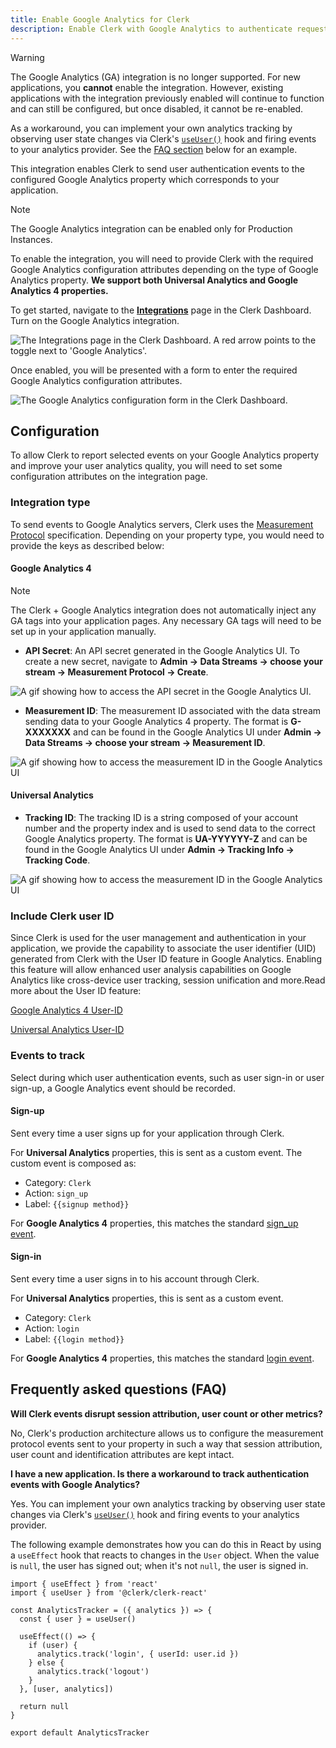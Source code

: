 ```yaml
---
title: Enable Google Analytics for Clerk
description: Enable Clerk with Google Analytics to authenticate requests to your application.
---
```


> [!WARNING]
> The Google Analytics (GA) integration is no longer supported. For new applications, you **cannot** enable the integration. However, existing applications with the integration previously enabled will continue to function and can still be configured, but once disabled, it cannot be re-enabled.
>
> As a workaround, you can implement your own analytics tracking by observing user state changes via Clerk's [`useUser()`](/docs/hooks/use-user) hook and firing events to your analytics provider. See the [FAQ section](#frequently-asked-questions-faq) below for an example.

This integration enables Clerk to send user authentication events to the configured Google Analytics property which corresponds to your application.

> [!NOTE]
> The Google Analytics integration can be enabled only for Production Instances.

To enable the integration, you will need to provide Clerk with the required Google Analytics configuration attributes depending on the type of Google Analytics property. **We support both Universal Analytics and Google Analytics 4 properties.**

To get started, navigate to the [**Integrations**](https://dashboard.clerk.com/last-active?path=integrations) page in the Clerk Dashboard. Turn on the Google Analytics integration.

![The Integrations page in the Clerk Dashboard. A red arrow points to the toggle next to 'Google Analytics'.](/docs/images/integrations/google/integrations.webp)

Once enabled, you will be presented with a form to enter the required Google Analytics configuration attributes.

![The Google Analytics configuration form in the Clerk Dashboard.](/docs/images/integrations/google/configuration-settings.webp)

## Configuration

To allow Clerk to report selected events on your Google Analytics property and improve your user analytics quality, you will need to set some configuration attributes on the integration page.

### Integration type

To send events to Google Analytics servers, Clerk uses the [Measurement Protocol](https://developers.google.com/analytics/devguides/collection/protocol) specification. Depending on your property type, you would need to provide the keys as described below:

#### Google Analytics 4

> [!NOTE]
> The Clerk + Google Analytics integration does not automatically inject any GA tags into your application pages. Any necessary GA tags will need to be set up in your application manually.

- **API Secret**: An API secret generated in the Google Analytics UI. To create a new secret, navigate to **Admin → Data Streams → choose your stream → Measurement Protocol → Create**.

![A gif showing how to access the API secret in the Google Analytics UI.](/docs/images/integrations/google/api-secret.gif)

- **Measurement ID**: The measurement ID associated with the data stream sending data to your Google Analytics 4 property. The format is **G-XXXXXXX** and can be found in the Google Analytics UI under **Admin → Data Streams → choose your stream → Measurement ID**.

![A gif showing how to access the measurement ID in the Google Analytics UI](/docs/images/integrations/google/measurement-id.gif)

#### Universal Analytics

- **Tracking ID**: The tracking ID is a string composed of your account number and the property index and is used to send data to the correct Google Analytics property. The format is **UA-YYYYYY-Z** and can be found in the Google Analytics UI under **Admin → Tracking Info → Tracking Code**.

![A gif showing how to access the measurement ID in the Google Analytics UI](/docs/images/integrations/google/tracking-id.webp)

### Include Clerk user ID

Since Clerk is used for the user management and authentication in your application, we provide the capability to associate the user identifier (UID) generated from Clerk with the User ID feature in Google Analytics. Enabling this feature will allow enhanced user analysis capabilities on Google Analytics like cross-device user tracking, session unification and more.Read more about the User ID feature:

[Google Analytics 4 User-ID](https://support.google.com/analytics/answer/9213390)

[Universal Analytics User-ID](https://support.google.com/analytics/answer/3123662?hl=en)

### Events to track

Select during which user authentication events, such as user sign-in or user sign-up, a Google Analytics event should be recorded.

#### Sign-up

Sent every time a user signs up for your application through Clerk.

For **Universal Analytics** properties, this is sent as a custom event. The custom event is composed as:

- Category: `Clerk`
- Action: `sign_up`
- Label: `{{signup method}}`

For **Google Analytics 4** properties, this matches the standard [sign\_up event](https://developers.google.com/analytics/devguides/collection/ga4/reference/events#sign_up).

#### Sign-in

Sent every time a user signs in to his account through Clerk.

For **Universal Analytics** properties, this is sent as a custom event.

- Category: `Clerk`
- Action: `login`
- Label: `{{login method}}`

For **Google Analytics 4** properties, this matches the standard [login event](https://developers.google.com/analytics/devguides/collection/ga4/reference/events#login).

## Frequently asked questions (FAQ)

**Will Clerk events disrupt session attribution, user count or other metrics?**

No, Clerk's production architecture allows us to configure the measurement protocol events sent to your property in such a way that session attribution, user count and identification attributes are kept intact.

**I have a new application. Is there a workaround to track authentication events with Google Analytics?**

Yes. You can implement your own analytics tracking by observing user state changes via Clerk's [`useUser()`](/docs/hooks/use-user) hook and firing events to your analytics provider.

The following example demonstrates how you can do this in React by using a `useEffect` hook that reacts to changes in the `User` object. When the value is `null`, the user has signed out; when it's not `null`, the user is signed in.

```tsx {{ filename: 'src/analytics-tracker.tsx' }}
import { useEffect } from 'react'
import { useUser } from '@clerk/clerk-react'

const AnalyticsTracker = ({ analytics }) => {
  const { user } = useUser()

  useEffect(() => {
    if (user) {
      analytics.track('login', { userId: user.id })
    } else {
      analytics.track('logout')
    }
  }, [user, analytics])

  return null
}

export default AnalyticsTracker
```
